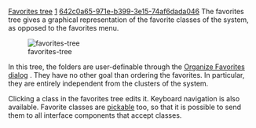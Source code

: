 [[Property:title|Favorites tree]]
[[Property:weight|1]]
[[Property:uuid|642c0a65-971e-b399-3e15-74af6dada046]]
The favorites tree gives a graphical representation of the favorite classes of the system, as opposed to the favorites menu.

[[Image:favorites-tree]]  

In this tree, the folders are user-definable through the [[Organize favorites dialog: Introduction|Organize Favorites dialog]] . They have no other goal than ordering the favorites. In particular, they are entirely independent from the clusters of the system. 

Clicking a class in the favorites tree edits it. Keyboard navigation is also available. Favorite classes are [[Pick-and-drop mechanism|pickable]]  too, so that it is possible to send them to all interface components that accept classes. 




